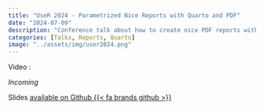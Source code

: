 ```yaml
---
title: "UseR 2024 - Parametrized Nice Reports with Quarto and PDF"
date: "2024-07-09"
description: "Conference talk about how to create nice PDF reports with Quarto"
categories: [Talks, Reports, Quarto]
image: "../assets/img/user2024.png"
---
```


Video :

_Incoming_

Slides [available on Github {{< fa brands github >}}](https://tvroylandt.github.io/user_2024_parametrized_reporting/slides.html#/title-slide)
